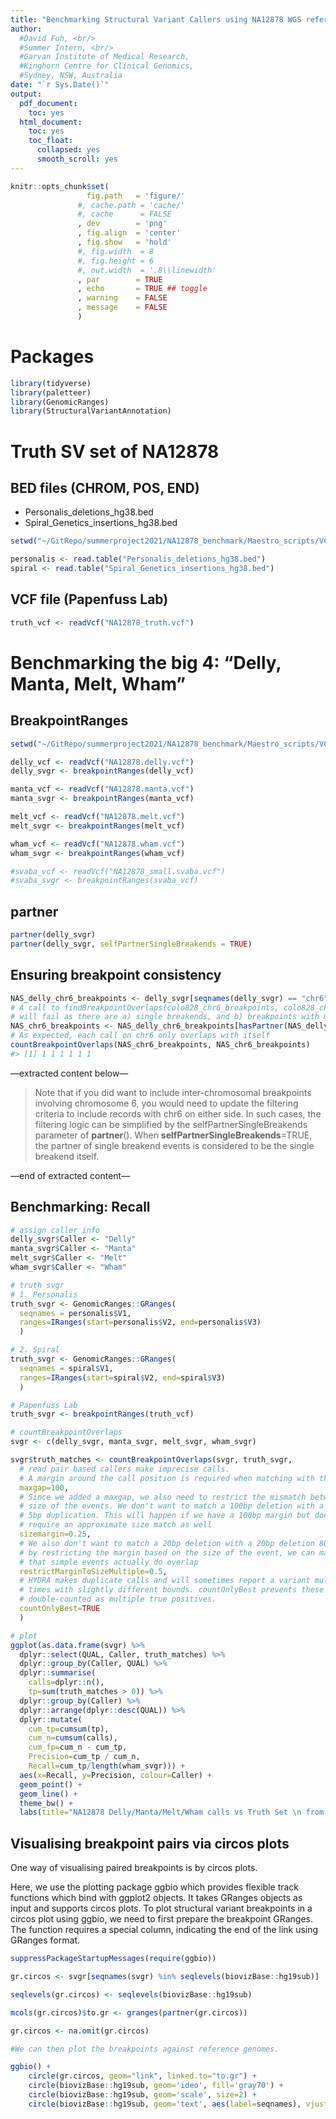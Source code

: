 ```yaml
---
title: "Benchmarking Structural Variant Callers using NA12878 WGS reference"
author: 
  #David Fuh, <br/>
  #Summer Intern, <br/>
  #Garvan Institute of Medical Research, 
  #Kinghorn Centre for Clinical Genomics, 
  #Sydney, NSW, Australia
date: "`r Sys.Date()`"
output:
  pdf_document:
    toc: yes
  html_document:
    toc: yes
    toc_float:
      collapsed: yes
      smooth_scroll: yes
---
```

```r
knitr::opts_chunk$set(
                 fig.path   = 'figure/'
               #, cache.path = 'cache/'
               #, cache      = FALSE
               , dev        = 'png'
               , fig.align  = 'center'
               , fig.show   = 'hold'
               #, fig.width  = 8
               #, fig.height = 6
               #, out.width  = '.8\\linewidth'
               , par        = TRUE
               , echo       = TRUE ## toggle
               , warning    = FALSE
               , message    = FALSE
               )
```


# Packages
```r
library(tidyverse)
library(paletteer)
library(GenomicRanges)
library(StructuralVariantAnnotation)
```

# Truth SV set of NA12878

## BED files (CHROM, POS, END)

- Personalis_deletions_hg38.bed
- Spiral_Genetics_insertions_hg38.bed

```r
setwd("~/GitRepo/summerproject2021/NA12878_benchmark/Maestro_scripts/VCF")

personalis <- read.table("Personalis_deletions_hg38.bed")
spiral <- read.table("Spiral_Genetics_insertions_hg38.bed")
```


## VCF file (Papenfuss Lab)
```r
truth_vcf <- readVcf("NA12878_truth.vcf")
```




# Benchmarking the big 4: "Delly, Manta, Melt, Wham"

## BreakpointRanges
```r
setwd("~/GitRepo/summerproject2021/NA12878_benchmark/Maestro_scripts/VCF")

delly_vcf <- readVcf("NA12878.delly.vcf")
delly_svgr <- breakpointRanges(delly_vcf)

manta_vcf <- readVcf("NA12878.manta.vcf")
manta_svgr <- breakpointRanges(manta_vcf)

melt_vcf <- readVcf("NA12878.melt.vcf")
melt_svgr <- breakpointRanges(melt_vcf)

wham_vcf <- readVcf("NA12878.wham.vcf")
wham_svgr <- breakpointRanges(wham_vcf)

#svaba_vcf <- readVcf("NA12878_small.svaba.vcf")
#svaba_svgr <- breakpointRanges(svaba_vcf)
```

## partner
```r
partner(delly_svgr)
partner(delly_svgr, selfPartnerSingleBreakends = TRUE)
```

## Ensuring breakpoint consistency
```r
NAS_delly_chr6_breakpoints <- delly_svgr[seqnames(delly_svgr) == "chr6"]
# A call to findBreakpointOverlaps(colo828_chr6_breakpoints, colo828_chr6_breakpoints)
# will fail as there are a) single breakends, and b) breakpoints with missing partners
NAS_chr6_breakpoints <- NAS_delly_chr6_breakpoints[hasPartner(NAS_delly_chr6_breakpoints)]
# As expected, each call on chr6 only overlaps with itself
countBreakpointOverlaps(NAS_chr6_breakpoints, NAS_chr6_breakpoints)
#> [1] 1 1 1 1 1 1
```

---extracted content below---

> Note that if you did want to include inter-chromosomal breakpoints involving chromosome 6, you would need to update the filtering criteria to include records with chr6 on either side. In such cases, the filtering logic can be simplified by the selfPartnerSingleBreakends parameter of **partner**(). When **selfPartnerSingleBreakends**=TRUE, the partner of single breakend events is considered to be the single breakend itself.

---end of extracted content---


## Benchmarking: Recall
```r
# assign caller info
delly_svgr$Caller <- "Delly"
manta_svgr$Caller <- "Manta"
melt_svgr$Caller <- "Melt"
wham_svgr$Caller <- "Wham"
```

```r
# truth svgr
# 1. Personalis
truth_svgr <- GenomicRanges::GRanges(
  seqnames = personalis$V1, 
  ranges=IRanges(start=personalis$V2, end=personalis$V3)
  )
```

```r
# 2. Spiral
truth_svgr <- GenomicRanges::GRanges(
  seqnames = spiral$V1, 
  ranges=IRanges(start=spiral$V2, end=spiral$V3)
  )
```

```r
# Papenfuss Lab
truth_svgr <- breakpointRanges(truth_vcf)
```


```r
# countBreakpointOverlaps
svgr <- c(delly_svgr, manta_svgr, melt_svgr, wham_svgr)

svgr$truth_matches <- countBreakpointOverlaps(svgr, truth_svgr,
  # read pair based callers make imprecise calls.
  # A margin around the call position is required when matching with the truth set
  maxgap=100,
  # Since we added a maxgap, we also need to restrict the mismatch between the
  # size of the events. We don't want to match a 100bp deletion with a
  # 5bp duplication. This will happen if we have a 100bp margin but don't also
  # require an approximate size match as well
  sizemargin=0.25,
  # We also don't want to match a 20bp deletion with a 20bp deletion 80bp away
  # by restricting the margin based on the size of the event, we can make sure
  # that simple events actually do overlap
  restrictMarginToSizeMultiple=0.5,
  # HYDRA makes duplicate calls and will sometimes report a variant multiple
  # times with slightly different bounds. countOnlyBest prevents these being
  # double-counted as multiple true positives.
  countOnlyBest=TRUE
  )
```

```r
# plot
ggplot(as.data.frame(svgr) %>%
  dplyr::select(QUAL, Caller, truth_matches) %>%
  dplyr::group_by(Caller, QUAL) %>%
  dplyr::summarise(
    calls=dplyr::n(),
    tp=sum(truth_matches > 0)) %>%
  dplyr::group_by(Caller) %>%
  dplyr::arrange(dplyr::desc(QUAL)) %>%
  dplyr::mutate(
    cum_tp=cumsum(tp),
    cum_n=cumsum(calls),
    cum_fp=cum_n - cum_tp,
    Precision=cum_tp / cum_n,
    Recall=cum_tp/length(wham_svgr))) +
  aes(x=Recall, y=Precision, colour=Caller) +
  geom_point() +
  geom_line() +
  theme_bw() +
  labs(title="NA12878 Delly/Manta/Melt/Wham calls vs Truth Set \n from the Papenfuss Lab")
```

## Visualising breakpoint pairs via circos plots

One way of visualising paired breakpoints is by circos plots.

Here, we use the plotting package ggbio which provides flexible track functions which bind with ggplot2 objects. It takes GRanges objects as input and supports circos plots. To plot structural variant breakpoints in a circos plot using ggbio, we need to first prepare the breakpoint GRanges. The function requires a special column, indicating the end of the link using GRanges format.

```r
suppressPackageStartupMessages(require(ggbio))

gr.circos <- svgr[seqnames(svgr) %in% seqlevels(biovizBase::hg19sub)]

seqlevels(gr.circos) <- seqlevels(biovizBase::hg19sub)

mcols(gr.circos)$to.gr <- granges(partner(gr.circos))

gr.circos <- na.omit(gr.circos)

#We can then plot the breakpoints against reference genomes.

ggbio() +
    circle(gr.circos, geom="link", linked.to="to.gr") +
    circle(biovizBase::hg19sub, geom='ideo', fill='gray70') +
    circle(biovizBase::hg19sub, geom='scale', size=2) +
    circle(biovizBase::hg19sub, geom='text', aes(label=seqnames), vjust=0, size=3)
```